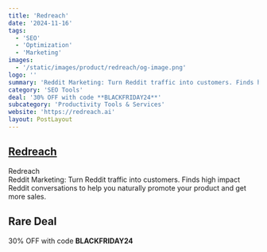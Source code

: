 ```yaml
---
title: 'Redreach'
date: '2024-11-16'
tags:
  - 'SEO'
  - 'Optimization'
  - 'Marketing'
images:
  - '/static/images/product/redreach/og-image.png'
logo: ''
summary: 'Reddit Marketing: Turn Reddit traffic into customers. Finds high impact Reddit conversations to help you naturally promote your product and get more sales.'
category: 'SEO Tools'
deal: '30% OFF with code **BLACKFRIDAY24**'
subcategory: 'Productivity Tools & Services'
website: 'https://redreach.ai'
layout: PostLayout
---
```


## [Redreach](https://redreach.ai)

Redreach <br/>
Reddit Marketing: Turn Reddit traffic into customers. Finds high impact Reddit conversations to help you naturally promote your product and get more sales.

## Rare Deal

30% OFF with code **BLACKFRIDAY24**
